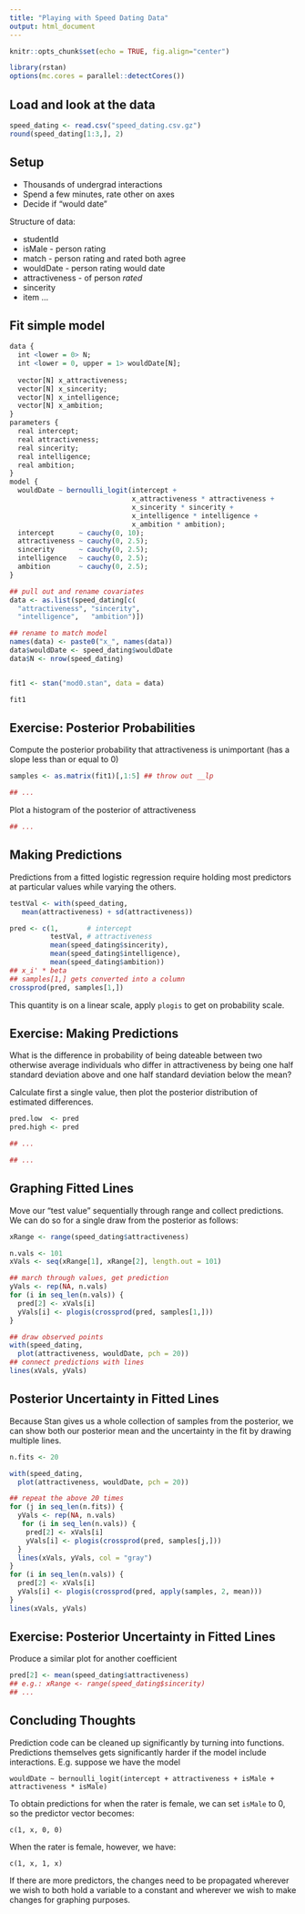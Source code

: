 ```yaml
---
title: "Playing with Speed Dating Data"
output: html_document
---
```


```r
knitr::opts_chunk$set(echo = TRUE, fig.align="center")
```

```r
library(rstan)
options(mc.cores = parallel::detectCores())
```

## Load and look at the data

```r
speed_dating <- read.csv("speed_dating.csv.gz")
round(speed_dating[1:3,], 2)
```

## Setup

* Thousands of undergrad interactions
* Spend a few minutes, rate other on axes
* Decide if "would date"

Structure of data:

 * studentId
 * isMale - person rating
 * match - person rating and rated both agree
 * wouldDate - person rating would date
 * attractiveness - of person _rated_
 * sincerity
 * item ...

## Fit simple model

```r
data {
  int <lower = 0> N;
  int <lower = 0, upper = 1> wouldDate[N];
  
  vector[N] x_attractiveness;
  vector[N] x_sincerity;
  vector[N] x_intelligence;
  vector[N] x_ambition;
}
parameters {
  real intercept;
  real attractiveness;
  real sincerity;
  real intelligence;
  real ambition;
}
model {
  wouldDate ~ bernoulli_logit(intercept +
                              x_attractiveness * attractiveness +
                              x_sincerity * sincerity +
                              x_intelligence * intelligence +
                              x_ambition * ambition);
  intercept      ~ cauchy(0, 10);
  attractiveness ~ cauchy(0, 2.5);
  sincerity      ~ cauchy(0, 2.5);
  intelligence   ~ cauchy(0, 2.5);
  ambition       ~ cauchy(0, 2.5);
}
```

```r
## pull out and rename covariates
data <- as.list(speed_dating[c(
  "attractiveness", "sincerity",
  "intelligence",   "ambition")])

## rename to match model
names(data) <- paste0("x_", names(data))
data$wouldDate <- speed_dating$wouldDate
data$N <- nrow(speed_dating)


fit1 <- stan("mod0.stan", data = data)
```
```r
fit1
```

## Exercise: Posterior Probabilities

Compute the posterior probability that attractiveness is unimportant (has a slope less than or equal to 0)

```r
samples <- as.matrix(fit1)[,1:5] ## throw out __lp

## ...
```

Plot a histogram of the posterior of attractiveness

```r
## ...
```

## Making Predictions

Predictions from a fitted logistic regression require holding most predictors at particular values while varying the others.

```r
testVal <- with(speed_dating,
   mean(attractiveness) + sd(attractiveness))

pred <- c(1,       # intercept
          testVal, # attractiveness
          mean(speed_dating$sincerity),
          mean(speed_dating$intelligence),
          mean(speed_dating$ambition))
## x_i' * beta
## samples[1,] gets converted into a column
crossprod(pred, samples[1,])
```

This quantity is on a linear scale, apply `plogis` to get on probability scale.

## Exercise: Making Predictions

What is the difference in probability of being dateable between two otherwise average individuals who differ in attractiveness by being one half standard deviation above and one half standard deviation below the mean?

Calculate first a single value, then plot the posterior distribution of estimated differences.

```r
pred.low  <- pred
pred.high <- pred

## ...
```

```r

## ...
```

## Graphing Fitted Lines

Move our "test value" sequentially through range and collect predictions. We can do so for a single draw from the posterior as follows:

```r
xRange <- range(speed_dating$attractiveness)

n.vals <- 101
xVals <- seq(xRange[1], xRange[2], length.out = 101)

## march through values, get prediction
yVals <- rep(NA, n.vals)
for (i in seq_len(n.vals)) {
  pred[2] <- xVals[i]
  yVals[i] <- plogis(crossprod(pred, samples[1,]))
}

## draw observed points
with(speed_dating,
  plot(attractiveness, wouldDate, pch = 20))
## connect predictions with lines
lines(xVals, yVals)
```

## Posterior Uncertainty in Fitted Lines

Because Stan gives us a whole collection of samples from the posterior, we can show both our posterior mean and the uncertainty in the fit by drawing multiple lines.

```r
n.fits <- 20

with(speed_dating,
  plot(attractiveness, wouldDate, pch = 20))

## repeat the above 20 times
for (j in seq_len(n.fits)) {
  yVals <- rep(NA, n.vals)
   for (i in seq_len(n.vals)) {
    pred[2] <- xVals[i]
    yVals[i] <- plogis(crossprod(pred, samples[j,]))
  }
  lines(xVals, yVals, col = "gray")
}
for (i in seq_len(n.vals)) {
  pred[2] <- xVals[i]
  yVals[i] <- plogis(crossprod(pred, apply(samples, 2, mean)))
}
lines(xVals, yVals)
```

## Exercise: Posterior Uncertainty in Fitted Lines

Produce a similar plot for another coefficient

```r
pred[2] <- mean(speed_dating$attractiveness)
## e.g.: xRange <- range(speed_dating$sincerity)
## ...
```

## Concluding Thoughts

Prediction code can be cleaned up significantly by turning into functions. Predictions themselves gets significantly harder if the model include interactions. E.g. suppose we have the model

    wouldDate ~ bernoulli_logit(intercept + attractiveness + isMale + attractiveness * isMale)

To obtain predictions for when the rater is female, we can set `isMale` to 0, so the predictor vector becomes:

    c(1, x, 0, 0)

When the rater is female, however, we have:

    c(1, x, 1, x)

If there are more predictors, the changes need to be propagated wherever we wish to both hold a variable to a constant and wherever we wish to make changes for graphing purposes.
